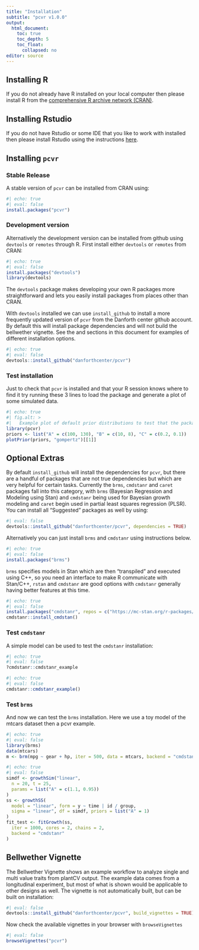 ```yaml
---
title: "Installation"
subtitle: "pcvr v1.0.0"
output:
  html_document:
    toc: true
    toc_depth: 5
    toc_float:
      collapsed: no
editor: source
---
```


## Installing R

If you do not already have R installed on your local computer then please install R from the [comprehensive R archive network (CRAN)](https://cran.r-project.org/).

## Installing Rstudio

If you do not have Rstudio or some IDE that you like to work with installed then please install Rstudio using the instructions [here](https://posit.co/download/rstudio-desktop/).

## Installing `pcvr`

### Stable Release

A stable version of `pcvr` can be installed from CRAN using:

```r
#| echo: true
#| eval: false
install.packages("pcvr")
```

### Development version

Alternatively the development version can be installed from github using `devtools` or `remotes` through R. First install either `devtools` or `remotes` from CRAN:


```r
#| echo: true
#| eval: false
install.packages("devtools")
library(devtools)
```

The `devtools` package makes developing your own R packages more straightforward and lets you easily install packages from places other than CRAN.

With `devtools` installed we can use `install_github` to install a more frequently updated version of `pcvr` from the Danforth center github account. By default this will install package dependencies and will not build the bellwether vignette. See the \textbf{Optional Extras} and \textbf{Bellwether Vignette} sections in this document for examples of different installation options.

```r
#| echo: true
#| eval: false
devtools::install_github("danforthcenter/pcvr")
```

### Test installation

Just to check that `pcvr` is installed and that your R session knows where to find it try running these 3 lines to load the package and generate a plot of some simulated data.

```r
#| echo: true
#| fig.alt: >
#|   Example plot of default prior distributions to test that the package is working.
library(pcvr)
priors <- list("A" = c(100, 130), "B" = c(10, 8), "C" = c(0.2, 0.1))
plotPrior(priors, "gompertz")[[1]]
```

## Optional Extras

By default `install_github` will install the dependencies for `pcvr`, but there are a handful of packages that are not true dependencies but which are very helpful for certain tasks. Currently the `brms`, `cmdstanr` and `caret` packages fall into this category, with `brms` (Bayesian Regression and Modeling using Stan) and `cmdstanr` being used for Bayesian growth modeling and `caret` begin used in partial least squares regression (PLSR). You can install all "Suggested" packages as well by using:

```r
#| eval: false
devtools::install_github("danforthcenter/pcvr", dependencies = TRUE)
```

Alternatively you can just install `brms` and `cmdstanr` using instructions below.

```r
#| echo: true
#| eval: false
install.packages("brms")
```

`brms` specifies models in Stan which are then "transpiled" and executed using C++, so you need an interface to make R communicate with Stan/C++, `rstan` and `cmdstanr` are good options with `cmdstanr` generally having better features at this time.

```r
#| echo: true
#| eval: false
install.packages("cmdstanr", repos = c("https://mc-stan.org/r-packages/", getOption("repos")))
cmdstanr::install_cmdstan()
```

### Test `cmdstanr`

A simple model can be used to test the `cmdstanr` installation:

```r
#| echo: true
#| eval: false
?cmdstanr::cmdstanr_example
```

```r
#| echo: true
#| eval: false
cmdstanr::cmdstanr_example()
```

### Test `brms`

And now we can test the `brms` installation. Here we use a toy model of the mtcars dataset then a pcvr example.

```r
#| echo: true
#| eval: false
library(brms)
data(mtcars)
m <- brm(mpg ~ gear + hp, iter = 500, data = mtcars, backend = "cmdstanr")
```

```r
#| echo: true
#| eval: false
simdf <- growthSim("linear",
  n = 20, t = 25,
  params = list("A" = c(1.1, 0.95))
)
ss <- growthSS(
  model = "linear", form = y ~ time | id / group,
  sigma = "linear", df = simdf, priors = list("A" = 1)
)
fit_test <- fitGrowth(ss,
  iter = 1000, cores = 2, chains = 2,
  backend = "cmdstanr"
)
```

## Bellwether Vignette

The Bellwether Vignette shows an example workflow to analyze single and multi value traits from plantCV output. The example data comes from a longitudinal experiment, but most of what is shown would be applicable to other designs as well. The vignette is not automatically built, but can be built on installation:

```r
#| eval: false
devtools::install_github("danforthcenter/pcvr", build_vignettes = TRUE)
```

Now check the available vignettes in your browser with `browseVignettes`

```r
#| eval: false
browseVignettes("pcvr")
```
